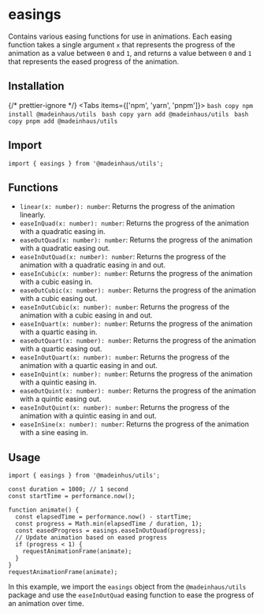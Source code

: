 # easings

Contains various easing functions for use in animations. Each easing function takes a single argument `x` that represents the progress of the animation as a value between `0` and `1`, and returns a value between `0` and `1` that represents the eased progress of the animation.

## Installation


{/* prettier-ignore */}
<Tabs items={['npm', 'yarn', 'pnpm']}>
    <Tab>
        ```bash copy
        npm install @madeinhaus/utils
        ```
    </Tab>
    <Tab>
        ```bash copy
        yarn add @madeinhaus/utils
        ```
    </Tab>
    <Tab>
        ```bash copy
        pnpm add @madeinhaus/utils
        ```
    </Tab>
</Tabs>

## Import

```tsx
import { easings } from '@madeinhaus/utils';
```

## Functions

- `linear(x: number): number`: Returns the progress of the animation linearly.
- `easeInQuad(x: number): number`: Returns the progress of the animation with a quadratic easing in.
- `easeOutQuad(x: number): number`: Returns the progress of the animation with a quadratic easing out.
- `easeInOutQuad(x: number): number`: Returns the progress of the animation with a quadratic easing in and out.
- `easeInCubic(x: number): number`: Returns the progress of the animation with a cubic easing in.
- `easeOutCubic(x: number): number`: Returns the progress of the animation with a cubic easing out.
- `easeInOutCubic(x: number): number`: Returns the progress of the animation with a cubic easing in and out.
- `easeInQuart(x: number): number`: Returns the progress of the animation with a quartic easing in.
- `easeOutQuart(x: number): number`: Returns the progress of the animation with a quartic easing out.
- `easeInOutQuart(x: number): number`: Returns the progress of the animation with a quartic easing in and out.
- `easeInQuint(x: number): number`: Returns the progress of the animation with a quintic easing in.
- `easeOutQuint(x: number): number`: Returns the progress of the animation with a quintic easing out.
- `easeInOutQuint(x: number): number`: Returns the progress of the animation with a quintic easing in and out.
- `easeInSine(x: number): number`: Returns the progress of the animation with a sine easing in.

## Usage

```tsx copy showLineNumbers
import { easings } from '@madeinhus/utils';

const duration = 1000; // 1 second
const startTime = performance.now();

function animate() {
  const elapsedTime = performance.now() - startTime;
  const progress = Math.min(elapsedTime / duration, 1);
  const easedProgress = easings.easeInOutQuad(progress);
  // Update animation based on eased progress
  if (progress < 1) {
    requestAnimationFrame(animate);
  }
}
requestAnimationFrame(animate);
```

In this example, we import the `easings` object from the `@madeinhaus/utils` package and use the `easeInOutQuad` easing function to ease the progress of an animation over time.